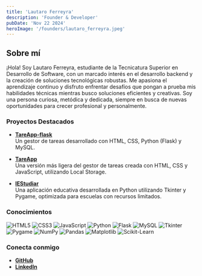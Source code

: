 ```yaml
---
title: 'Lautaro Ferreyra'
description: 'Founder & Developer'
pubDate: 'Nov 22 2024'
heroImage: '/founders/lautaro_ferreyra.jpeg'
---
```

## Sobre mí

¡Hola! Soy Lautaro Ferreyra, estudiante de la Tecnicatura Superior en Desarrollo de Software, con un marcado interés en el desarrollo backend y la creación de soluciones tecnológicas robustas. Me apasiona el aprendizaje continuo y disfruto enfrentar desafíos que pongan a prueba mis habilidades técnicas mientras busco soluciones eficientes y creativas. Soy una persona curiosa, metódica y dedicada, siempre en busca de nuevas oportunidades para crecer profesional y personalmente.
### Proyectos Destacados

- **[TareApp-flask](https://github.com/lautaroff/TareApp-flask)**  
  Un gestor de tareas desarrollado con HTML, CSS, Python (Flask) y MySQL.  

- **[TareApp](https://github.com/lautaroff/TareApp)**  
  Una versión más ligera del gestor de tareas creada con HTML, CSS y JavaScript, utilizando Local Storage.  

- **[IEStudiar](https://github.com/lautaroff/IEStudiar)**  
  Una aplicación educativa desarrollada en Python utilizando Tkinter y Pygame, optimizada para escuelas con recursos limitados.  


### Conocimientos

![HTML5](https://img.shields.io/badge/html5-%23E34F26.svg?style=for-the-badge&logo=html5&logoColor=white)  ![CSS3](https://img.shields.io/badge/css3-%231572B6.svg?style=for-the-badge&logo=css3&logoColor=white)  ![JavaScript](https://img.shields.io/badge/javascript-%23323330.svg?style=for-the-badge&logo=javascript&logoColor=%23F7DF1E)  ![Python](https://img.shields.io/badge/python-3670A0?style=for-the-badge&logo=python&logoColor=ffdd54)  ![Flask](https://img.shields.io/badge/flask-%23000.svg?style=for-the-badge&logo=flask&logoColor=white)  ![MySQL](https://img.shields.io/badge/mysql-%2300f.svg?style=for-the-badge&logo=mysql&logoColor=white)  ![Tkinter](https://img.shields.io/badge/tkinter-%23007ACC.svg?style=for-the-badge&logo=python&logoColor=white)  ![Pygame](https://img.shields.io/badge/pygame-%23FFCC00.svg?style=for-the-badge&logo=python&logoColor=white)  ![NumPy](https://img.shields.io/badge/numpy-%23013243.svg?style=for-the-badge&logo=numpy&logoColor=white)  ![Pandas](https://img.shields.io/badge/pandas-%23150458.svg?style=for-the-badge&logo=pandas&logoColor=white)  ![Matplotlib](https://img.shields.io/badge/matplotlib-%23ffffff.svg?style=for-the-badge&logo=python&logoColor=black)  ![Scikit-Learn](https://img.shields.io/badge/scikit--learn-%23F7931E.svg?style=for-the-badge&logo=scikit-learn&logoColor=white)  

### Conecta conmigo

- **[GitHub](https://github.com/lautaroff)**  
- **[LinkedIn](https://www.linkedin.com/in/lautaro-francisco-ferreyra-217743244/)**
